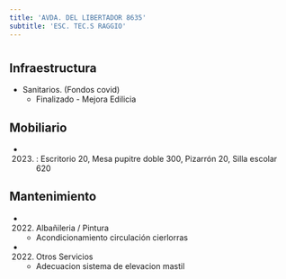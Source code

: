 ```yaml
---
title: 'AVDA. DEL LIBERTADOR 8635'
subtitle: 'ESC. TEC.S RAGGIO'
---
```


#
## Infraestructura

* Sanitarios. (Fondos covid) 
    + Finalizado - Mejora Edilicia 


## Mobiliario

*  (2023) : Escritorio 20, Mesa pupitre doble 300, Pizarrón 20, Silla escolar 620 





## Mantenimiento

*  (2022) Albañileria / Pintura 
    + Acondicionamiento circulación cierlorras

*  (2022) Otros Servicios 
    + Adecuacion sistema de elevacion mastil







